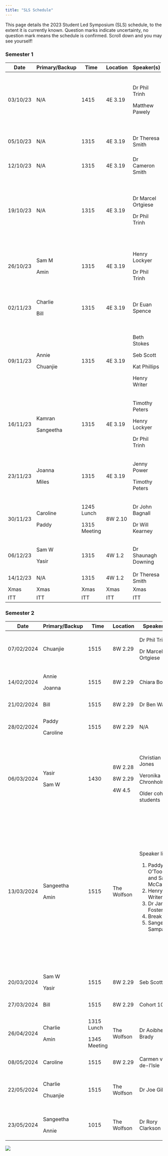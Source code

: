 ```yaml
---
title: "SLS Schedule"
---
```


This page details the 2023 Student Led Symposium (SLS) schedule, to the extent it is currently known. Question marks indicate uncertainty, no question mark means the schedule is confirmed. Scroll down and you may see yourself!

### Semester 1

+----------+----------------+--------------+----------+---------------------+----------------------------------------------------------------------------+
| Date     | Primary/Backup | Time         | Location | Speaker(s)          | Topic(s)                                                                   |
+==========+================+==============+==========+=====================+============================================================================+
| 03/10/23 | N/A            | 1415         | 4E 3.19  | Dr Phil Trinh       | Key dates. Doing a PhD- what to expect, and what to be aware of.           |
|          |                |              |          |                     |                                                                            |
|          |                |              |          | Matthew Pawely      | Time management.                                                           |
+----------+----------------+--------------+----------+---------------------+----------------------------------------------------------------------------+
| 05/10/23 | N/A            | 1315         | 4E 3.19  | Dr Theresa Smith    | Introduction to interdisciplinary research projects (IRPs).                |
+----------+----------------+--------------+----------+---------------------+----------------------------------------------------------------------------+
| 12/10/23 | N/A            | 1315         | 4E 3.19  | Dr Cameron Smith    | How to give (and not give) a good talk.                                    |
+----------+----------------+--------------+----------+---------------------+----------------------------------------------------------------------------+
| 19/10/23 | N/A            | 1315         | 4E 3.19  | Dr Marcel Ortgiese  | Useful software tools. Useful literature research tools.                   |
|          |                |              |          |                     |                                                                            |
|          |                |              |          | Dr Phil Trinh       | Hosting seminars, networking, and asking the right questions               |
+----------+----------------+--------------+----------+---------------------+----------------------------------------------------------------------------+
| 26/10/23 | Sam M          | 1315         | 4E 3.19  | Henry Lockyer       | All things LaTeX.                                                          |
|          |                |              |          |                     |                                                                            |
|          | Amin           |              |          | Dr Phil Trinh       | How to use your training support fund.                                     |
+----------+----------------+--------------+----------+---------------------+----------------------------------------------------------------------------+
| 02/11/23 | Charlie        | 1315         | 4E 3.19  | Dr Euan Spence      | Producing mathematical writing that will be read, understood, and enjoyed. |
|          |                |              |          |                     |                                                                            |
|          | Bill           |              |          |                     |                                                                            |
+----------+----------------+--------------+----------+---------------------+----------------------------------------------------------------------------+
| 09/11/23 | Annie          | 1315         | 4E 3.19  | Beth Stokes         | Outreach, Maths Communication, and Behind the Research.                    |
|          |                |              |          |                     |                                                                            |
|          | Chuanjie       |              |          | Seb Scott           |                                                                            |
|          |                |              |          |                     |                                                                            |
|          |                |              |          | Kat Phillips        |                                                                            |
|          |                |              |          |                     |                                                                            |
|          |                |              |          | Henry Writer        |                                                                            |
+----------+----------------+--------------+----------+---------------------+----------------------------------------------------------------------------+
| 16/11/23 | Kamran         | 1315         | 4E 3.19  | Timothy Peters      | Nimbus and getting the HPC working.                                        |
|          |                |              |          |                     |                                                                            |
|          | Sangeetha      |              |          | Henry Lockyer       |                                                                            |
|          |                |              |          |                     |                                                                            |
|          |                |              |          | Dr Phil Trinh       |                                                                            |
+----------+----------------+--------------+----------+---------------------+----------------------------------------------------------------------------+
| 23/11/23 | Joanna         | 1315         | 4E 3.19  | Jenny Power         | What to do during an ITT.                                                  |
|          |                |              |          |                     |                                                                            |
|          | Miles          |              |          | Timothy Peters      |                                                                            |
+----------+----------------+--------------+----------+---------------------+----------------------------------------------------------------------------+
| 30/11/23 | Caroline       | 1245 Lunch   | 8W 2.10  | Dr John Bagnall     | ITT preparation with Wessex Water.                                         |
|          |                |              |          |                     |                                                                            |
|          | Paddy          | 1315 Meeting |          | Dr Will Kearney     |                                                                            |
+----------+----------------+--------------+----------+---------------------+----------------------------------------------------------------------------+
| 06/12/23 | Sam W          | 1315         | 4W 1.2   | Dr Shaunagh Downing | ITT preparation with CameraForensics.                                      |
|          |                |              |          |                     |                                                                            |
|          | Yasir          |              |          |                     |                                                                            |
+----------+----------------+--------------+----------+---------------------+----------------------------------------------------------------------------+
| 14/12/23 | N/A            | 1315         | 4W 1.2   | Dr Theresa Smith    | IRP presentations.                                                         |
+----------+----------------+--------------+----------+---------------------+----------------------------------------------------------------------------+
| Xmas     | Xmas           | Xmas         | Xmas     | Xmas                | Xmas                                                                       |
+----------+----------------+--------------+----------+---------------------+----------------------------------------------------------------------------+
| ITT      | ITT            | ITT          | ITT      | ITT                 | ITT                                                                        |
+----------+----------------+--------------+----------+---------------------+----------------------------------------------------------------------------+

### Semester 2

+------------+----------------+--------------+-------------+------------------------------------+--------------------------------------------------------------------+
| Date       | Primary/Backup | Time         | Location    | Speaker(s)                         | Topic(s)                                                           |
+============+================+==============+=============+====================================+====================================================================+
| 07/02/2024 | Chuanjie       | 1515         | 8W 2.29     | Dr Phil Trinh                      | Reflecting on ITT.                                                 |
|            |                |              |             |                                    |                                                                    |
|            |                |              |             | Dr Marcel Ortgiese                 |                                                                    |
+------------+----------------+--------------+-------------+------------------------------------+--------------------------------------------------------------------+
| 14/02/2024 | Annie          | 1515         | 8W 2.29     | Chiara Boetti                      | Presentation by IRP mentor.                                        |
|            |                |              |             |                                    |                                                                    |
|            | Joanna         |              |             |                                    |                                                                    |
+------------+----------------+--------------+-------------+------------------------------------+--------------------------------------------------------------------+
| 21/02/2024 | Bill           | 1515         | 8W 2.29     | Dr Ben Walker                      | A visualPDE mincourse.                                             |
+------------+----------------+--------------+-------------+------------------------------------+--------------------------------------------------------------------+
| 28/02/2024 | Paddy          | 1515         | 8W 2.29     | N/A                                | Peer reviewing ITT reports.                                        |
|            |                |              |             |                                    |                                                                    |
|            | Caroline       |              |             |                                    |                                                                    |
+------------+----------------+--------------+-------------+------------------------------------+--------------------------------------------------------------------+
| 06/03/2024 | Yasir          | 1430         | 8W 2.28     | Christian Jones                    | Choosing a supervisor (formal)                                     |
|            |                |              |             |                                    |                                                                    |
|            | Sam W          |              | 8W 2.29     | Veronika Chronholm                 | Talk by IRP mentor.                                                |
|            |                |              |             |                                    |                                                                    |
|            |                |              | 4W 4.5      | Older cohort students              | Choosing a supervisor (informal)                                   |
+------------+----------------+--------------+-------------+------------------------------------+--------------------------------------------------------------------+
| 13/03/2024 | Sangeetha      | 1515         | The Wolfson | Speaker list:                      | Mathematical perspectives on GenAI.                                |
|            |                |              |             |                                    |                                                                    |
|            | Amin           |              |             | 1.  Paddy O'Toole and Sam McCallum | 1.  Copilot demo. (20 mins)                                        |
|            |                |              |             | 2.  Henry Writer                   | 2.  Prompt engineering- getting the most out of ChatGPT. (20 mins) |
|            |                |              |             | 3.  Dr James Foster                | 3.  Maths behind stable diffusion. (30 mins)                       |
|            |                |              |             | 4.  Break                          | 4.  Break (10 mins)                                                |
|            |                |              |             | 5.  Sangeetha Sampath              | 5.  Debate (20 mins)                                               |
+------------+----------------+--------------+-------------+------------------------------------+--------------------------------------------------------------------+
| 20/03/2024 | Sam W          | 1515         | 8W 2.29     | Seb Scott                          | Internships and other career opportunities.                        |
|            |                |              |             |                                    |                                                                    |
|            | Yasir          |              |             |                                    |                                                                    |
+------------+----------------+--------------+-------------+------------------------------------+--------------------------------------------------------------------+
| 27/03/2024 | Bill           | 1515         | 8W 2.29     | Cohort 10                          | ITT re-presentations.                                              |
+------------+----------------+--------------+-------------+------------------------------------+--------------------------------------------------------------------+
| 26/04/2024 | Charlie        | 1315 Lunch   | The Wolfson | Dr Aoibheann Brady                 | ITT preparation with BeZero Carbon                                 |
|            |                |              |             |                                    |                                                                    |
|            | Amin           | 1345 Meeting |             |                                    |                                                                    |
+------------+----------------+--------------+-------------+------------------------------------+--------------------------------------------------------------------+
| 08/05/2024 | Caroline       | 1515         | 8W 2.29     | Carmen van-de-l'Isle               | All things posters.                                                |
+------------+----------------+--------------+-------------+------------------------------------+--------------------------------------------------------------------+
| 22/05/2024 | Charlie        | 1515         | The Wolfson | Dr Joe Gillard                     | Mathematics in the defense sector: Defending against bio-weapons.  |
|            |                |              |             |                                    |                                                                    |
|            | Chuanjie       |              |             |                                    |                                                                    |
+------------+----------------+--------------+-------------+------------------------------------+--------------------------------------------------------------------+
| 23/05/2024 | Sangeetha      | 1015         | The Wolfson | Dr Rory Clarkson                   | ITT preparation with Rolls-Royce.                                  |
|            |                |              |             |                                    |                                                                    |
|            | Annie          |              |             |                                    |                                                                    |
+------------+----------------+--------------+-------------+------------------------------------+--------------------------------------------------------------------+

![](cohort10.jpeg){fig-align="center"}

